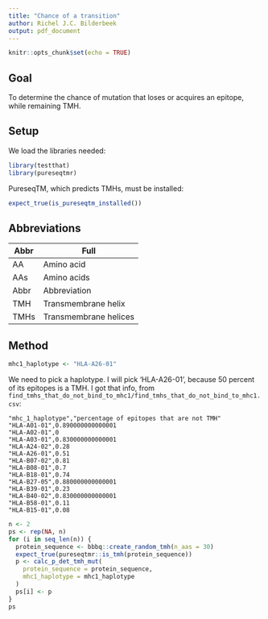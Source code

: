 ```yaml
---
title: "Chance of a transition"
author: Richel J.C. Bilderbeek
output: pdf_document
---
```


```r
knitr::opts_chunk$set(echo = TRUE)
```

## Goal

To determine the chance of mutation that loses or acquires an epitope,
while remaining TMH.

## Setup

We load the libraries needed:

```r
library(testthat)
library(pureseqtmr)
```

PureseqTM, which predicts TMHs, must be installed:

```r
expect_true(is_pureseqtm_installed())
```

## Abbreviations

Abbr  |Full
------|-----------
AA    |Amino acid
AAs   |Amino acids
Abbr  |Abbreviation
TMH   |Transmembrane helix
TMHs  |Transmembrane helices

## Method

```r
mhc1_haplotype <- "HLA-A26-01"
```

We need to pick a haplotype. I will pick 'HLA-A26-01', because 50 percent
of its epitopes is a TMH. I got that info, 
from `find_tmhs_that_do_not_bind_to_mhc1/find_tmhs_that_do_not_bind_to_mhc1.csv`:

```
"mhc_1_haplotype","percentage of epitopes that are not TMH"
"HLA-A01-01",0.890000000000001
"HLA-A02-01",0
"HLA-A03-01",0.830000000000001
"HLA-A24-02",0.28
"HLA-A26-01",0.51
"HLA-B07-02",0.81
"HLA-B08-01",0.7
"HLA-B18-01",0.74
"HLA-B27-05",0.880000000000001
"HLA-B39-01",0.23
"HLA-B40-02",0.830000000000001
"HLA-B58-01",0.11
"HLA-B15-01",0.08
```

```r
n <- 2
ps <- rep(NA, n)
for (i in seq_len(n)) {
  protein_sequence <- bbbq::create_random_tmh(n_aas = 30)
  expect_true(pureseqtmr::is_tmh(protein_sequence))
  p <- calc_p_det_tmh_mut(
    protein_sequence = protein_sequence,
    mhc1_haplotype = mhc1_haplotype
  )
  ps[i] <- p
}
ps
```
